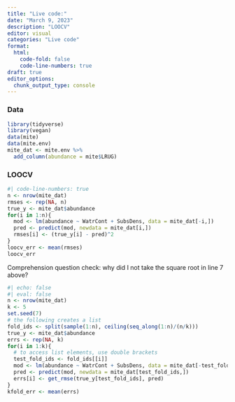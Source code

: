 ```yaml
---
title: "Live code:"
date: "March 9, 2023"
description: "LOOCV"
editor: visual
categories: "Live code"
format:
  html: 
    code-fold: false
    code-line-numbers: true
draft: true
editor_options: 
  chunk_output_type: console
---
```


### Data

```r
library(tidyverse)
library(vegan)
data(mite)
data(mite.env)
mite_dat <- mite.env %>%
  add_column(abundance = mite$LRUG)
```

### LOOCV

```r
#| code-line-numbers: true
n <- nrow(mite_dat)
rmses <- rep(NA, n)
true_y <- mite_dat$abundance
for(i in 1:n){
  mod <- lm(abundance ~ WatrCont + SubsDens, data = mite_dat[-i,])
  pred <- predict(mod, newdata = mite_dat[i,])
  rmses[i] <- (true_y[i] - pred)^2
}
loocv_err <- mean(rmses)
loocv_err
```

Comprehension question check: why did I not take the square root in line 7 above?

```r
#| echo: false
#| eval: false
n <- nrow(mite_dat)
k <- 5
set.seed(7)
# the following creates a list
fold_ids <- split(sample(1:n), ceiling(seq_along(1:n)/(n/k)))
true_y <- mite_dat$abundance
errs <- rep(NA, k)
for(i in 1:k){
  # to access list elements, use double brackets
  test_fold_ids <- fold_ids[[i]]
  mod <- lm(abundance ~ WatrCont + SubsDens, data = mite_dat[-test_fold_ids,])
  pred <- predict(mod, newdata = mite_dat[test_fold_ids,])
  errs[i] <- get_rmse(true_y[test_fold_ids], pred) 
}
kfold_err <- mean(errs)
```
